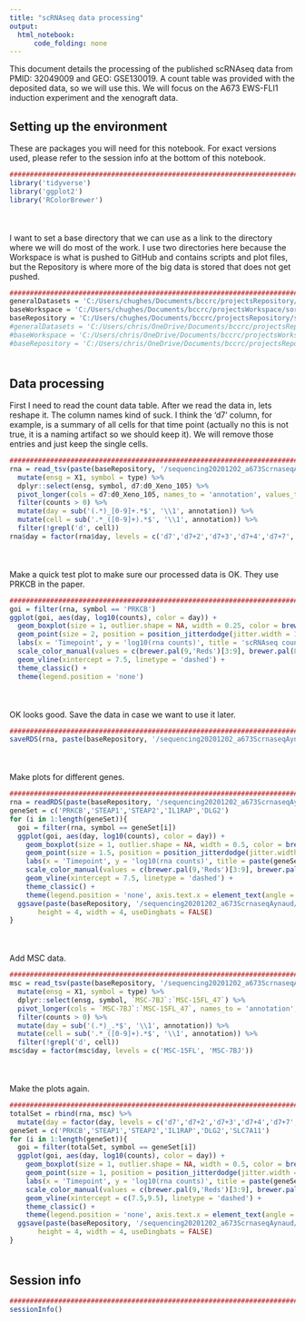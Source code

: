 ```yaml
---
title: "scRNAseq data processing"
output:
  html_notebook:
      code_folding: none
---
```


This document details the processing of the published scRNAseq data from PMID: 32049009 and GEO: GSE130019. A count table was provided with the deposited data, so we will use this. We will focus on the A673 EWS-FLI1 induction experiment and the xenograft data.

## Setting up the environment

These are packages you will need for this notebook. For exact versions used, please refer to the session info at the bottom of this notebook.

```r
##########################################################################################
library('tidyverse')
library('ggplot2')
library('RColorBrewer')
```

<div style="margin-bottom:50px;"></div>

I want to set a base directory that we can use as a link to the directory where we will do most of the work. I use two directories here because the Workspace is what is pushed to GitHub and contains scripts and plot files, but the Repository is where more of the big data is stored that does not get pushed.

```r
##########################################################################################
generalDatasets = 'C:/Users/chughes/Documents/bccrc/projectsRepository/generalDatasets'
baseWorkspace = 'C:/Users/chughes/Documents/bccrc/projectsWorkspace/sorensenLab/relatedToDlg2'
baseRepository = 'C:/Users/chughes/Documents/bccrc/projectsRepository/sorensenLab/relatedToDlg2'
#generalDatasets = 'C:/Users/chris/OneDrive/Documents/bccrc/projectsRepository/generalDatasets'
#baseWorkspace = 'C:/Users/chris/OneDrive/Documents/bccrc/projectsWorkspace/sorensenLab/relatedToYbx1'
#baseRepository = 'C:/Users/chris/OneDrive/Documents/bccrc/projectsRepository/sorensenLab/relatedToYbx1'
```

<div style="margin-bottom:50px;"></div>

## Data processing

First I need to read the count data table. After we read the data in, lets reshape it. The column names kind of suck. I think the 'd7' column, for example, is a summary of all cells for that time point (actually no this is not true, it is a naming artifact so we should keep it). We will remove those entries and just keep the single cells.

```r
##########################################################################################
rna = read_tsv(paste(baseRepository, '/sequencing20201202_a673ScrnaseqAynaud/GSE130019_a673.count.table.txt', sep = ''), skip = 1) %>%
  mutate(ensg = X1, symbol = type) %>%
  dplyr::select(ensg, symbol, d7:d0_Xeno_105) %>%
  pivot_longer(cols = d7:d0_Xeno_105, names_to = 'annotation', values_to = 'counts') %>%
  filter(counts > 0) %>%
  mutate(day = sub('(.*)_[0-9]+.*$', '\\1', annotation)) %>%
  mutate(cell = sub('.*_([0-9]+).*$', '\\1', annotation)) %>%
  filter(!grepl('d', cell))
rna$day = factor(rna$day, levels = c('d7','d7+2','d7+3','d7+4','d7+7','d7+10','d7+15','d0_Xeno','d7_Xeno'))
```

<div style="margin-bottom:50px;"></div>

Make a quick test plot to make sure our processed data is OK. They use PRKCB in the paper.

```r
##########################################################################################
goi = filter(rna, symbol == 'PRKCB')
ggplot(goi, aes(day, log10(counts), color = day)) +
  geom_boxplot(size = 1, outlier.shape = NA, width = 0.25, color = brewer.pal(8,'Greys')[7]) +
  geom_point(size = 2, position = position_jitterdodge(jitter.width = 1)) +
  labs(x = 'Timepoint', y = 'log10(rna counts)', title = 'scRNAseq counts') +
  scale_color_manual(values = c(brewer.pal(9,'Reds')[3:9], brewer.pal(8,'Blues')[c(5,8)])) +
  geom_vline(xintercept = 7.5, linetype = 'dashed') +
  theme_classic() +
  theme(legend.position = 'none')
```

<div style="margin-bottom:50px;"></div>

OK looks good. Save the data in case we want to use it later.

```r
##########################################################################################
saveRDS(rna, paste(baseRepository, '/sequencing20201202_a673ScrnaseqAynaud/dataset_scRNAseqProcessedA673Only.rds', sep = ''))
```

<div style="margin-bottom:50px;"></div>

Make plots for different genes.

```r
##########################################################################################
rna = readRDS(paste(baseRepository, '/sequencing20201202_a673ScrnaseqAynaud/dataset_scRNAseqProcessedA673Only.rds', sep = ''))
geneSet = c('PRKCB','STEAP1','STEAP2','IL1RAP','DLG2')
for (i in 1:length(geneSet)){
  goi = filter(rna, symbol == geneSet[i])
  ggplot(goi, aes(day, log10(counts), color = day)) +
    geom_boxplot(size = 1, outlier.shape = NA, width = 0.5, color = brewer.pal(8,'Greys')[7]) +
    geom_point(size = 1.5, position = position_jitterdodge(jitter.width = 1)) +
    labs(x = 'Timepoint', y = 'log10(rna counts)', title = paste(geneSet[i], 'scRNAseq counts')) +
    scale_color_manual(values = c(brewer.pal(9,'Reds')[3:9], brewer.pal(8,'Blues')[c(5,8)])) +
    geom_vline(xintercept = 7.5, linetype = 'dashed') +
    theme_classic() +
    theme(legend.position = 'none', axis.text.x = element_text(angle = 45, hjust = 1))
  ggsave(paste(baseRepository, '/sequencing20201202_a673ScrnaseqAynaud/scatterplot_',geneSet[i],'scRnaSeqA673Xeno.pdf', sep = ''),
       height = 4, width = 4, useDingbats = FALSE)
}
```

<div style="margin-bottom:50px;"></div>

Add MSC data.

```r
##########################################################################################
msc = read_tsv(paste(baseRepository, '/sequencing20201202_a673ScrnaseqAynaud/GSE130020_msc.count.table.txt', sep = ''), skip = 1) %>%
  mutate(ensg = X1, symbol = type) %>%
  dplyr::select(ensg, symbol, `MSC-7BJ`:`MSC-15FL_47`) %>%
  pivot_longer(cols = `MSC-7BJ`:`MSC-15FL_47`, names_to = 'annotation', values_to = 'counts') %>%
  filter(counts > 0) %>%
  mutate(day = sub('(.*)_.*$', '\\1', annotation)) %>%
  mutate(cell = sub('.*_([0-9]+).*$', '\\1', annotation)) %>%
  filter(!grepl('d', cell))
msc$day = factor(msc$day, levels = c('MSC-15FL', 'MSC-7BJ'))
```

<div style="margin-bottom:50px;"></div>

Make the plots again.

```r
##########################################################################################
totalSet = rbind(rna, msc) %>%
  mutate(day = factor(day, levels = c('d7','d7+2','d7+3','d7+4','d7+7','d7+10','d7+15','d0_Xeno','d7_Xeno','MSC-15FL','MSC-7BJ')))
geneSet = c('PRKCB','STEAP1','STEAP2','IL1RAP','DLG2','SLC7A11')
for (i in 1:length(geneSet)){
  goi = filter(totalSet, symbol == geneSet[i])
  ggplot(goi, aes(day, log10(counts), color = day)) +
    geom_boxplot(size = 1, outlier.shape = NA, width = 0.5, color = brewer.pal(8,'Greys')[7]) +
    geom_point(size = 1, position = position_jitterdodge(jitter.width = 1)) +
    labs(x = 'Timepoint', y = 'log10(rna counts)', title = paste(geneSet[i], 'scRNAseq counts')) +
    scale_color_manual(values = c(brewer.pal(9,'Reds')[3:9], brewer.pal(8,'Blues')[c(5,8)], brewer.pal(8,'Spectral')[2:3])) +
    geom_vline(xintercept = c(7.5,9.5), linetype = 'dashed') +
    theme_classic() +
    theme(legend.position = 'none', axis.text.x = element_text(angle = 45, hjust = 1))
  ggsave(paste(baseRepository, '/sequencing20201202_a673ScrnaseqAynaud/scatterplot_',geneSet[i],'scRnaSeqA673XenoMsc.pdf', sep = ''),
       height = 4, width = 4, useDingbats = FALSE)
}
```

<div style="margin-bottom:50px;"></div>

## Session info

```r
##########################################################################################
sessionInfo()
```






